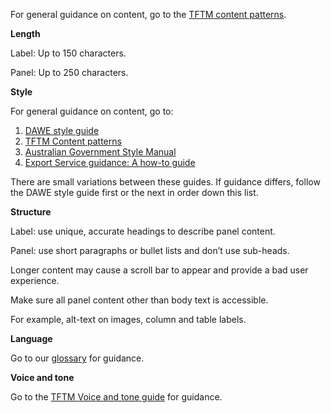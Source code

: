 For general guidance on content, go to the [TFTM content patterns](https://deptagriculture.sharepoint.com/:w:/r/teams/AG-ContCommPrac/_layouts/15/Doc.aspx?sourcedoc=%7BFF2BB919-1F01-45DA-A895-16598D8AB351%7D&file=DAWE%20content%20patterns.docx&action=default&mobileredirect=true&cid=010ddeb8-c2f7-44ad-8fda-5664811f3cb7).

**Length**

Label: Up to 150 characters.

Panel: Up to 250 characters.

**Style**

For general guidance on content, go to:

1. [DAWE style guide](https://deptagriculture.sharepoint.com/:w:/r/_layouts/15/Doc.aspx?sourcedoc=%7B63FC7836-C06D-4938-A641-EF60393D1EBA%7D&file=DAWE-style-guide.docx&action=default&mobileredirect=true&cid=5ae47747-a38e-443e-9750-f8a89576d577)
2. [TFTM Content patterns](https://deptagriculture.sharepoint.com/:w:/r/teams/AG-ContCommPrac/_layouts/15/Doc.aspx?sourcedoc=%7BFF2BB919-1F01-45DA-A895-16598D8AB351%7D&file=DAWE%20content%20patterns.docx&action=default&mobileredirect=true&cid=010ddeb8-c2f7-44ad-8fda-5664811f3cb7)
3. [Australian Government Style Manual](https://www.stylemanual.gov.au/)
4. [Export Service guidance: A how-to guide](https://deptagriculture.sharepoint.com/:b:/t/AG-ContCommPrac/EYW7_8FFmZ9KrWFN5pP2d4EBZQXBtsnoYsGonZQFeZVm6Q)

There are small variations between these guides. If guidance differs, follow the DAWE style guide first or the next in order down this list.

**Structure**

Label: use unique, accurate headings to describe panel content.

Panel: use short paragraphs or bullet lists and don’t use sub-heads.

Longer content may cause a scroll bar to appear and provide a bad user experience.

Make sure all panel content other than body text is accessible.

For example, alt-text on images, column and table labels.

**Language**

Go to our [glossary](https://deptagriculture.sharepoint.com/:x:/t/AG-ContCommPrac/EeZad_tUpjFHliIWB7K9ZuUBWimx-VsuGa4ywCIEAk1v-Q) for guidance.

**Voice and tone**

Go to the [TFTM Voice and tone guide](https://deptagriculture.sharepoint.com/:w:/r/teams/AG-ContCommPrac/Shared%20Documents/General/Voice%20and%20tone.docx?d=wf6cab562c4b84b75ba0e2e367a7595c1&csf=1&web=1&e=cOMuM4) for guidance.
